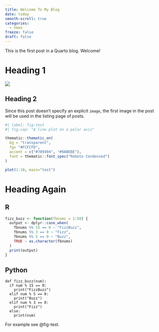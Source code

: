 ```yaml
---
title: Welcome To My Blog
date: today
smooth-scroll: true
categories: 
  - news
freeze: false
draft: false
---
```


This is the first post in a Quarto blog. Welcome!

# Heading 1

![](thumbnail.jpg)

## Heading 2

Since this post doesn't specify an explicit `image`, the first image in the post will be used in the listing page of posts.

```r
#| label: fig-test
#| fig-cap: "A line plot on a polar axis"

thematic::thematic_on(
  bg = "transparent",
  fg= "#FCFCFD",
  accent = c("#789494", "#9ABEBE"),
  font = thematic::font_spec("Roboto Condensed")
)

plot(1:10, main="test")

```

# Heading Again

::: {.panel-tabset}

## R

``` .r
fizz_buzz <- function(fbnums = 1:50) {
  output <- dplyr::case_when(
    fbnums %% 15 == 0 ~ "FizzBuzz",
    fbnums %% 3 == 0 ~ "Fizz",
    fbnums %% 5 == 0 ~ "Buzz",
    TRUE ~ as.character(fbnums)
  )
  print(output)
}
```

## Python

``` .python
def fizz_buzz(num):
  if num % 15 == 0:
    print("FizzBuzz")
  elif num % 5 == 0:
    print("Buzz")
  elif num % 3 == 0:
    print("Fizz")
  else:
    print(num)
```

:::


For example see @fig-test.
